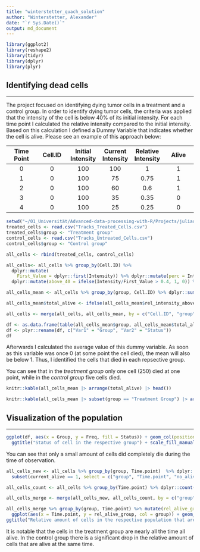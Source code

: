 ```yaml
---
title: "winterstetter_quach_solution"
author: "Winterstetter, Alexander"
date: "`r Sys.Date()`"
output: md_document
---
```


```r
library(ggplot2)
library(reshape2)
library(tidyr)
library(dplyr)
library(plyr)
```
## **Identifying dead cells**
________________________________________________________________________________

The project focused on identifying dying tumor cells in a treatment and a control group. In order to identify dying tumor cells, the criteria was applied that the intensity of the cell is below 40% of its initial intensity.
For each time point I calculated the relative intensity compared to the initial intensity. Based on this calculation I defined a Dummy Variable that indicates whether the cell is alive.
Please see an example of this approach below:

| Time Point | Cell.ID | Initial Intensity | Current Intensity | Relative Intensity | Alive |
|:---:|:---:|:---:|:---:|:---:|:---:|
| 0 | 0 | 100 | 100 | 1 | 1 |
| 1 | 0 | 100 | 75 | 0.75 | 1 |
| 2 | 0 | 100 | 60 | 0.6 | 1 |
| 3 | 0 | 100 | 35 | 0.35 | 0 |
| 4 | 0 | 100 | 25 | 0.25 | 0 |

```r
setwd("~/01_Universität/Advanced-data-processing-with-R/Projects/juliaquach02")
treated_cells <- read.csv("Tracks_Treated_Cells.csv")
treated_cells$group <- "Treatment group"
control_cells <- read.csv("Tracks_Untreated_Cells.csv")
control_cells$group <- "Control group"

all_cells <- rbind(treated_cells, control_cells)

all_cells<- all_cells %>% group_by(Cell.ID) %>%
  dplyr::mutate(
    First_Value = dplyr::first(Intensity)) %>% dplyr::mutate(perc = Intensity/First_Value) %>%
  dplyr::mutate(above_40 = ifelse(Intensity/First_Value > 0.4, 1, 0)) %>% dplyr::mutate(current_alive = ifelse(above_40 == 1, 1, 0))

all_cells_mean <- all_cells %>% group_by(group, Cell.ID) %>% dplyr::summarize(rel_intensity_above_40 = mean(above_40))

all_cells_mean$total_alive <- ifelse(all_cells_mean$rel_intensity_above_40 == 1, "Alive", "Dead") 

all_cells <- merge(all_cells, all_cells_mean, by = c("Cell.ID", "group"))

df <- as.data.frame(table(all_cells_mean$group, all_cells_mean$total_alive))
df <- plyr::rename(df, c("Var1" = "Group", "Var2" = "Status"))
df
```


Afterwards I calculated the average value of this dummy variable. As soon as this variable was once 0 (at some point the cell died), the mean will also be below 1. Thus, I identified the cells that died in each repsective group.

You can see that in the *treatment group* only one cell (250) died at one point, while in the *control group* five cells died.
```r
knitr::kable(all_cells_mean |> arrange(total_alive) |> head())
```

```r
knitr::kable(all_cells_mean |> subset(group == "Treatment Group") |> arrange(total_alive) |> head())
```

## **Visualization of the population**
________________________________________________________________________________

```r
ggplot(df, aes(x = Group, y = Freq, fill = Status)) + geom_col(position = "stack") + labs(x = "", y = "Count") +
  ggtitle("Status of cell in the respective group") + scale_fill_manual(values=c("#00BFC4", "#F8766D")) + theme_bw()
```


You can see that only a small amount of cells did completely die during the time of observation.

```r
all_cells_new <- all_cells %>% group_by(group, Time.point)  %>% dplyr::count(current_alive) %>% plyr::rename(c("n" = "no_alive")) %>%
  subset(current_alive == 1, select = c("group", "Time.point", "no_alive"))

all_cells_count <- all_cells %>% group_by(Time.point) %>% dplyr::count(group) %>% plyr::rename(c("n" = "no_group"))

all_cells_merge <- merge(all_cells_new, all_cells_count, by = c("group", "Time.point"))

all_cells_merge %>% group_by(group, Time.point) %>% mutate(rel_alive_group = no_alive/no_group) %>%
  ggplot(aes(x = Time.point, y = rel_alive_group, col = group)) + geom_line() + labs(x = "Point in time", y = "Relative amount of cells alive") + ylim(c(0.75,1)) + geom_hline(yintercept = 0.75, col = "red") + annotate("text", label = "75% of population alive", x = 2200, y = 0.76, col = "red") + theme_bw() +
ggtitle("Relative amount of cells in the respective population that are alive\nat the same time")
```

It is notable that the cells in the treatment group are nearly all the time all alive. In the control group there is a significant drop in the relative amount of cells that are alive at the same time.
